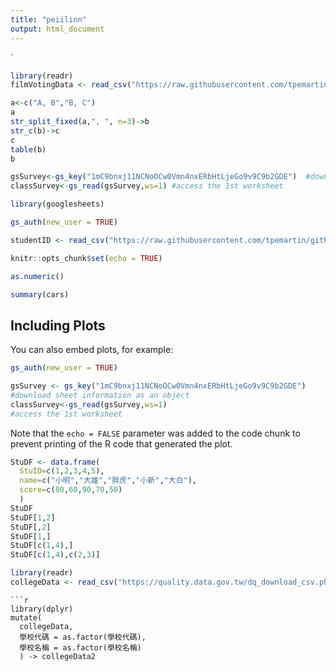 ```yaml
---
title: "peiilinn"
output: html_document
---
```

`

```r
library(readr)
filmVotingData <- read_csv("https://raw.githubusercontent.com/tpemartin/course-107-1-programming-for-data-science/master/data/%E7%AC%AC%E4%B8%89%E5%B1%86%E7%B6%93%E6%BF%9F%E6%92%AD%E5%AE%A2%E7%AB%B6%E8%B3%BD%E5%8F%83%E8%B3%BD%E4%BD%9C%E5%93%81%E6%8A%95%E7%A5%A8%E7%B5%90%E6%9E%9C%E6%A8%A3%E6%9C%AC%20-%20Sheet1.csv")

```

```r
a<-c("A, B","B, C")
a
str_split_fixed(a,", ", n=3)->b
str_c(b)->c
c
table(b)
b
```

```r
gsSurvey<-gs_key("1mC9bnxj11NCNoOCw0Vmn4nxERbHtLjeGo9v9C9b2GDE")  #download sheet information as an object
classSurvey<-gs_read(gsSurvey,ws=1) #access the 1st worksheet


```

```r
library(googlesheets)
```

```r
gs_auth(new_user = TRUE)
```

```r
studentID <- read_csv("https://raw.githubusercontent.com/tpemartin/github-data/master/studentID.csv")
```

```r
knitr::opts_chunk$set(echo = TRUE)
```

```r
as.numeric()
```

```r
summary(cars)
```

## Including Plots

You can also embed plots, for example:

```r
gs_auth(new_user = TRUE)

```

```r
gsSurvey <- gs_key("1mC9bnxj11NCNoOCw0Vmn4nxERbHtLjeGo9v9C9b2GDE")  
#download sheet information as an object
classSurvey<-gs_read(gsSurvey,ws=1) 
#access the 1st worksheet
```


Note that the `echo = FALSE` parameter was added to the code chunk to prevent printing of the R code that generated the plot.
```r
StuDF <- data.frame(
  StuID=c(1,2,3,4,5),
  name=c("小明","大雄","胖虎","小新","大白"),
  score=c(80,60,90,70,50)
  )
StuDF 
StuDF[1,2]
StuDF[,2]
StuDF[1,]
StuDF[c(1,4),]
StuDF[c(1,4),c(2,3)]

```

```r
library(readr)
collegeData <- read_csv("https://quality.data.gov.tw/dq_download_csv.php?nid=6231&md5_url=dda8fca407131483c1d8cbf3d61cf793")
```

```
```r
library(dplyr)
mutate(
  collegeData,
  學校代碼 = as.factor(學校代碼),
  學校名稱 = as.factor(學校名稱)
  ) -> collegeData2
```

```r

```

